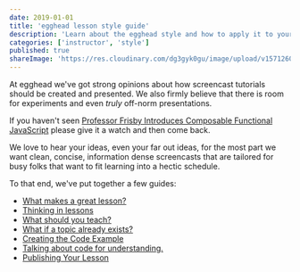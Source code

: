 ```yaml
---
date: 2019-01-01
title: 'egghead lesson style guide'
description: 'Learn about the egghead style and how to apply it to your own content.'
categories: ['instructor', 'style']
published: true
shareImage: 'https://res.cloudinary.com/dg3gyk0gu/image/upload/v1571260698/og-image-assets/share_image_style.png'
---
```


At egghead we've got strong opinions about how screencast tutorials should be created and presented. We also firmly believe that there is room for experiments and even _truly_ off-norm presentations.

If you haven't seen [Professor Frisby Introduces Composable Functional JavaScript](https://egghead.io/courses/professor-frisby-introduces-composable-functional-javascript) please give it a watch and then come back.

We love to hear your ideas, even your far out ideas, for the most part we want clean, concise, information dense screencasts that are tailored for busy folks that want to fit learning into a hectic schedule.

To that end, we've put together a few guides:

- [What makes a great lesson?](/instructor/style-guide/great-lessons)
- [Thinking in lessons](/instructor/style-guide/thinking-in-lessons)
- [What should you teach?](/instructor/style-guide/what-to-teach)
- [What if a topic already exists?](/instructor/style-guide/lesson-already-exists)
- [Creating the Code Example](/instructor/style-guide/create-the-example-code)
- [Talking about code for understanding.](/instructor/style-guide/talking-about-code)
- [Publishing Your Lesson](/instructor/style-guide/publishing-your-lesson)


